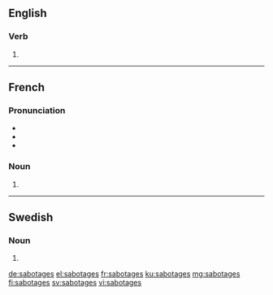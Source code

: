 ==English==

===Verb===
{{head|en|verb form}}

# {{en-third-person singular of|sabotage}}

----

==French==

===Pronunciation===
* {{IPA|/sa.bɔ.taʒ/|lang=fr}}
* {{homophones|sabotage|lang=fr}}
* {{hyphenation|sa|bo|tages|lang=fr}}

===Noun===
{{head|fr|plural|g=m-p}}

# {{plural of|sabotage|lang=fr}}

----

==Swedish==

===Noun===
{{head|sv|noun form}}

# {{sv-noun-form-indef-gen|sabotage}}

[[de:sabotages]]
[[el:sabotages]]
[[fr:sabotages]]
[[ku:sabotages]]
[[mg:sabotages]]
[[fi:sabotages]]
[[sv:sabotages]]
[[vi:sabotages]]